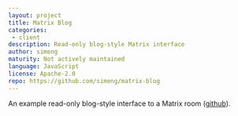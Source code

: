 ```yaml
---
layout: project
title: Matrix Blog
categories: 
 - client
description: Read-only blog-style Matrix interface
author: simeng
maturity: Not actively maintained
language: JavaScript
license: Apache-2.0
repo: https://github.com/simeng/matrix-blog
---
```


An example read-only blog-style interface to a Matrix room ([github](https://github.com/simeng/matrix-blog)).
